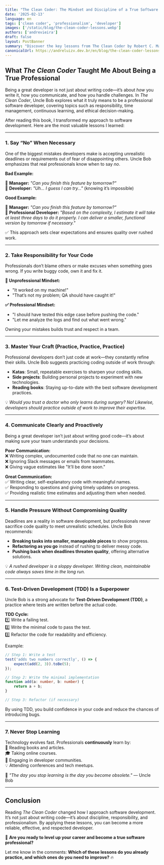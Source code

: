 ```yaml
---
title: "The Clean Coder: The Mindset and Discipline of a True Software Professional"  
date: '2025-02-13'
language: en  
tags: ['clean coder', 'professionalism', 'developer']  
images: ['/static/blog/the-clean-coder-lessons.webp']  
authors: ['andrevieira']  
draft: false  
layout: PostBanner  
summary: "Discover the key lessons from The Clean Coder by Robert C. Martin and learn how to think, act, and work like a true software professional."  
canonicalUrl: https://andreluizv.dev.br/en/blog/the-clean-coder-lessons  
---
```


## What *The Clean Coder* Taught Me About Being a True Professional 

Being a great developer is not just about writing code—it’s about *how* you write it, how you communicate, and how you handle challenges. In *The Clean Coder*, Uncle Bob explores what it truly means to be a professional software developer, covering topics such as responsibility, time management, continuous learning, and ethical decision-making.  

After reading this book, I transformed my approach to software development. Here are the most valuable lessons I learned:  

---

### 1. Say “No” When Necessary  

One of the biggest mistakes developers make is accepting unrealistic deadlines or requirements out of fear of disappointing others. Uncle Bob emphasizes that real professionals know when to say *no*.  

**Bad Example:**  

💬 **Manager:** *"Can you finish this feature by tomorrow?"*  
🤷 **Developer:** *"Uh… I guess I can try…"* (knowing it’s impossible)  

**Good Example:**  

💬 **Manager:** *"Can you finish this feature by tomorrow?"*  
🚀 **Professional Developer:** *"Based on the complexity, I estimate it will take at least three days to do it properly. I can deliver a smaller, functional version by tomorrow if necessary."*  

✅ This approach sets clear expectations and ensures quality over rushed work.  

---

### 2. Take Responsibility for Your Code  

Professionals don’t blame others or make excuses when something goes wrong. If you write buggy code, own it and fix it.  

**🚫 Unprofessional Mindset:**  
- "It worked on my machine!"  
- "That’s not my problem; QA should have caught it!"  

**✅ Professional Mindset:**  
- "I should have tested this edge case before pushing the code."  
- "Let me analyze the logs and find out what went wrong."  

Owning your mistakes builds trust and respect in a team.  

---

### 3. Master Your Craft (Practice, Practice, Practice)  

Professional developers don’t just code at work—they constantly refine their skills. Uncle Bob suggests practicing coding outside of work through:  

- **Katas**: Small, repeatable exercises to sharpen your coding skills.  
- **Side projects**: Building personal projects to experiment with new technologies.  
- **Reading books**: Staying up-to-date with the best software development practices.  

💡 *Would you trust a doctor who only learns during surgery? No! Likewise, developers should practice outside of work to improve their expertise.*  

---

### 4. Communicate Clearly and Proactively  

Being a great developer isn’t just about writing good code—it’s about making sure your team understands your decisions.  

**Poor Communication:**  
❌ Writing complex, undocumented code that no one can maintain.  
❌ Ignoring Slack messages or emails from teammates.  
❌ Giving vague estimates like "It’ll be done soon."  

**Great Communication:**  
✅ Writing clear, self-explanatory code with meaningful names.  
✅ Responding to questions and giving timely updates on progress.  
✅ Providing realistic time estimates and adjusting them when needed.  

---

### 5. Handle Pressure Without Compromising Quality  

Deadlines are a reality in software development, but professionals never sacrifice code quality to meet unrealistic schedules. Uncle Bob recommends:  

- **Breaking tasks into smaller, manageable pieces** to show progress.  
- **Refactoring as you go** instead of rushing to deliver messy code.  
- **Pushing back when deadlines threaten quality**, offering alternative solutions.  

💡 *A rushed developer is a sloppy developer. Writing clean, maintainable code always saves time in the long run.*  

---

### 6. Test-Driven Development (TDD) Is a Superpower  

Uncle Bob is a strong advocate for **Test-Driven Development (TDD)**, a practice where tests are written before the actual code.  

**TDD Cycle:**  
1️⃣ Write a failing test.  
2️⃣ Write the minimal code to pass the test.  
3️⃣ Refactor the code for readability and efficiency.  

Example:  

```typescript
// Step 1: Write a test
test('adds two numbers correctly', () => {
    expect(add(2, 3)).toBe(5);
});

// Step 2: Write the minimal implementation
function add(a: number, b: number) {
    return a + b;
}

// Step 3: Refactor (if necessary)
```  

By using TDD, you build confidence in your code and reduce the chances of introducing bugs.  

---

### 7. Never Stop Learning  

Technology evolves fast. Professionals **continuously** learn by:  
📖 Reading books and articles.  
🎓 Taking online courses.  
🤝 Engaging in developer communities.  
💡 Attending conferences and tech meetups.  

💬 *"The day you stop learning is the day you become obsolete."* — Uncle Bob  

---

## Conclusion  

Reading *The Clean Coder* changed how I approach software development. It’s not just about writing code—it’s about discipline, responsibility, and professionalism. By applying these lessons, you can become a more reliable, effective, and respected developer.  

🚀 **Are you ready to level up your career and become a true software professional?**  

Let me know in the comments: **Which of these lessons do you already practice, and which ones do you need to improve?** 🔥